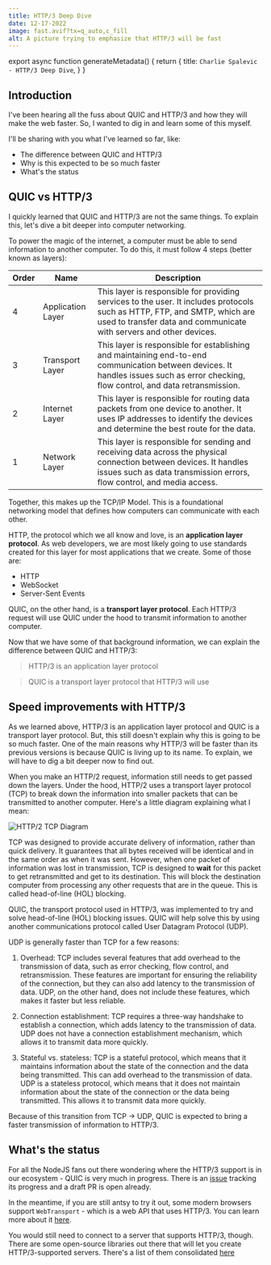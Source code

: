 ```yaml
---
title: HTTP/3 Deep Dive
date: 12-17-2022
image: fast.avif?tx=q_auto,c_fill
alt: A picture trying to emphasize that HTTP/3 will be fast
---
```



export async function generateMetadata() {
  return {
    title: `Charlie Spalevic - HTTP/3 Deep Dive`,
  }
}

<BlogHeader title="HTTP/3 Deep Dive" date="12-17-2022" />

## Introduction

I've been hearing all the fuss about QUIC and HTTP/3 and how they will make the web faster. So, I wanted to dig in and learn some of this myself.

I'll be sharing with you what I've learned so far, like:

- The difference between QUIC and HTTP/3
- Why is this expected to be so much faster
- What's the status

## QUIC vs HTTP/3

I quickly learned that QUIC and HTTP/3 are not the same things. To explain this, let's dive a bit deeper into computer networking.

To power the magic of the internet, a computer must be able to send information to another computer. To do this, it must follow 4 steps (better known as layers):

| Order | Name | Description |
| ----- | ---- | ----------- |
| 4 | Application Layer | This layer is responsible for providing services to the user. It includes protocols such as HTTP, FTP, and SMTP, which are used to transfer data and communicate with servers and other devices. |
| 3 | Transport Layer | This layer is responsible for establishing and maintaining end-to-end communication between devices. It handles issues such as error checking, flow control, and data retransmission. |
| 2 | Internet Layer | This layer is responsible for routing data packets from one device to another. It uses IP addresses to identify the devices and determine the best route for the data. |
| 1 | Network Layer | This layer is responsible for sending and receiving data across the physical connection between devices. It handles issues such as data transmission errors, flow control, and media access. |

Together, this makes up the TCP/IP Model. This is a foundational networking model that defines how computers can communicate with each other.

HTTP, the protocol which we all know and love, is an **application layer protocol**. As web developers, we are most likely going to use standards created for this layer for most applications that we create. Some of those are:

- HTTP
- WebSocket
- Server-Sent Events

QUIC, on the other hand, is a **transport layer protocol**. Each HTTP/3 request will use QUIC under the hood to transmit information to another computer.

Now that we have some of that background information, we can explain the difference between QUIC and HTTP/3:

> HTTP/3 is an application layer protocol

> QUIC is a transport layer protocol that HTTP/3 will use

## Speed improvements with HTTP/3

As we learned above, HTTP/3 is an application layer protocol and QUIC is a transport layer protocol. But, this still doesn't explain why this is going to be so much faster. One of the main reasons why HTTP/3 will be faster than its previous versions is because QUIC is living up to its name. To explain, we will have to dig a bit deeper now to find out.

When you make an HTTP/2 request, information still needs to get passed down the layers. Under the hood, HTTP/2 uses a transport layer protocol (TCP) to break down the information into smaller packets that can be transmitted to another computer. Here's a little diagram explaining what I mean:

![HTTP/2 TCP Diagram](https://cedomir.mo.cloudinary.net/assets/http3-deep-dive/http2-tcp-diagram.png?tx=q_auto,f_auto)

TCP was designed to provide accurate delivery of information, rather than quick delivery. It guarantees that all bytes received will be identical and in the same order as when it was sent. However, when one packet of information was lost in transmission, TCP is designed to **wait** for this packet to get retransmitted and get to its destination. This will block the destination computer from processing any other requests that are in the queue. This is called head-of-line (HOL) blocking.

QUIC, the transport protocol used in HTTP/3, was implemented to try and solve head-of-line (HOL) blocking issues. QUIC will help solve this by using another communications protocol called User Datagram Protocol (UDP).

UDP is generally faster than TCP for a few reasons:

1. Overhead: TCP includes several features that add overhead to the transmission of data, such as error checking, flow control, and retransmission. These features are important for ensuring the reliability of the connection, but they can also add latency to the transmission of data. UDP, on the other hand, does not include these features, which makes it faster but less reliable.

2. Connection establishment: TCP requires a three-way handshake to establish a connection, which adds latency to the transmission of data. UDP does not have a connection establishment mechanism, which allows it to transmit data more quickly.

3. Stateful vs. stateless: TCP is a stateful protocol, which means that it maintains information about the state of the connection and the data being transmitted. This can add overhead to the transmission of data. UDP is a stateless protocol, which means that it does not maintain information about the state of the connection or the data being transmitted. This allows it to transmit data more quickly.

Because of this transition from TCP -> UDP, QUIC is expected to bring a faster transmission of information to HTTP/3.

## What's the status

For all the NodeJS fans out there wondering where the HTTP/3 support is in our ecosystem - QUIC is very much in progress. There is an [issue](https://github.com/nodejs/node/issues/38478) tracking its progress and a draft PR is open already.

In the meantime, if you are still antsy to try it out, some modern browsers support `WebTransport` - which is a web API that uses HTTP/3. You can learn more about it [here](https://web.dev/webtransport/).

You would still need to connect to a server that supports HTTP/3, though. There are some open-source libraries out there that will let you create HTTP/3-supported servers. There's a list of them consolidated [here](https://en.wikipedia.org/wiki/HTTP/3#Libraries)